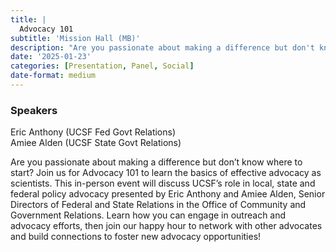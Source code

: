 ```yaml
---
title: |
  Advocacy 101
subtitle: 'Mission Hall (MB)'
description: "Are you passionate about making a difference but don't know where to start? Join us for Advocacy 101 to learn the basics of effective advocacy as scientists. "
date: '2025-01-23'
categories: [Presentation, Panel, Social]
date-format: medium 
---
```


### Speakers  
Eric Anthony (UCSF Fed Govt Relations)  
Amiee Alden (UCSF State Govt Relations)

Are you passionate about making a difference but don't know where to start? Join us for Advocacy 101 to learn the basics of effective advocacy as scientists. This in-person event will discuss UCSF's role in local, state and federal policy advocacy presented by Eric Anthony and Amiee Alden, Senior Directors of Federal and State Relations in the Office of Community and Government Relations. Learn how you can engage in outreach and advocacy efforts, then join our happy hour to network with other advocates and build connections to foster new advocacy opportunities!

